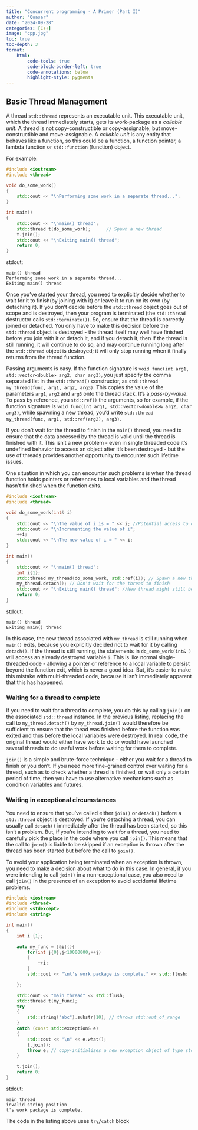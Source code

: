 ```yaml
---
title: "Concurrent programming - A Primer (Part I)"
author: "Quasar"
date: "2024-09-28"
categories: [C++]      
image: "cpp.jpg"
toc: true
toc-depth: 3
format:
    html:
        code-tools: true
        code-block-border-left: true
        code-annotations: below
        highlight-style: pygments
---
```


## Basic Thread Management

A thread `std::thread` represents an executable unit. This executable unit, which the thread immediately starts, gets its work-package as a *callable unit*. A thread is not copy-constructible or copy-assignable, but move-constructible and move-assignable. A *callable unit* is any entity that behaves like a function, so this could be a function, a function pointer, a lambda function or `std::function` (function) object. 

For example:

```cpp
#include <iostream>
#include <thread>

void do_some_work()
{
    std::cout << "\nPerforming some work in a separate thread...";
}

int main()
{
    std::cout << "\nmain() thread";
    std::thread t(do_some_work);      // Spawn a new thread
    t.join();
    std::cout << "\nExiting main() thread";
    return 0;
}
```

stdout:
```
main() thread
Performing some work in a separate thread...
Exiting main() thread
```

Once you've started your thread, you need to explicitly decide whether to wait for it to finish(by joining with it) or leave it to run on its own (by detaching it). If you don't decide before the `std::thread` object goes out of scope and is destroyed, then your program is terminated (the `std::thread` destructor calls `std::terminate()`). So, ensure that the thread is correctly joined or detached. You only have to make this decision before the `std::thread` object is destroyed - the thread itself may well have finished before you join with it or detach it, and if you detach it, then if the thread is still running, it will continue to do so, and may continue running long after the `std::thread` object is destroyed; it will only stop running when it finally returns from the thread function. 

Passing arguments is easy. If the function signature is `void func(int arg1, std::vector<double> arg2, char arg3)`, you just specify the comma separated list in the `std::thread()` constructor, as `std::thread my_thread(func, arg1, arg2, arg3)`. This copies the value of the parameters `arg1`, `arg2` and `arg3` onto the thread stack. It's a *pass-by-value*. To pass by reference, you `std::ref()` the arguments, so for example, if the function signature is `void func(int arg1, std::vector<double>& arg2, char arg3)`, while spawning a new thread, you'd write `std::thread my_thread(func, arg1, std::ref(arg2), arg3)`.

If you don't wait for the thread to finish in the `main()` thread, you need to ensure that the data accessed by the thread is valid until the thread is finished with it. This isn't a new problem - even in single threaded code it's undefined behavior to access an object after it's been destroyed - but the use of threads provides another opportunity to encounter such lifetime issues. 

One situation in which you can encounter such problems is when the thread function holds pointers or references to local variables and the thread hasn't finished when the function exits. 

```cpp
#include <iostream>
#include <thread>

void do_some_work(int& i)
{
    std::cout << "\nThe value of i is = " << i; //Potential access to dangling reference
    std::cout << "\nIncrementing the value of i";
    ++i;
    std::cout << "\nThe new value of i = " << i;
}

int main()
{
    std::cout << "\nmain() thread";
    int i{1};
    std::thread my_thread(do_some_work, std::ref(i)); // Spawn a new thread
    my_thread.detach(); // Don't wait for the thread to finish
    std::cout << "\nExiting main() thread"; //New thread might still be running
    return 0;
}
```

stdout:
```
main() thread
Exiting main() thread
```

In this case, the new thread associated with `my_thread` is still running when `main()` exits, because you explicitly decided not to wait for it by calling `detach()`. If the thread is still running, the statements in `do_some_work(int& )`  will access an already destroyed variable `i`. This is like normal single-threaded code - allowing a pointer or reference to a local variable to persist beyond the function exit, which is never a good idea. But, it's easier to make this mistake with multi-threaded code, because it isn't immediately apparent that this has happened.

### Waiting for a thread to complete

If you need to wait for a thread to complete, you do this by calling `join()` on the associated `std::thread` instance. In the previous listing, replacing the call to `my_thread.detach()` by `my_thread.join()` would therefore be sufficient to ensure that the thead was finished before the function was exited and thus before the local variables were destroyed. In real code, the original thread would either have work to do or would have launched several threads to do useful work before waiting for them to complete. 

`join()` is a simple and brute-force technique - either you wait for a thread to finish or you don't. If you need more fine-grained control over waiting for a thread, such as to check whether a thread is finished, or wait only a certain period of time, then you have to use alternative mechanisms such as condition variables and futures. 

### Waiting in exceptional circumstances

You need to ensure that you've called either `join()` or `detach()` before a `std::thread` object is destroyed. If you're detaching a thread, you can usually call `detach()` immediately after the thread has been started, so this isn't a problem. But, if you're intending to wait for a thread, you need to carefully pick the place in the code where you call `join()`. This means that the call to `join()` is liable to be skipped if an exception is thrown after the thread has been started but before the call to `join()`. 

To avoid your application being terminated when an exception is thrown, you need to make a decision about what to do in this case. In general, if you were intending to call `join()` in a non-exceptional case, you also need to call `join()` in the presence of an exception to avoid accidental lifetime problems.

```cpp
#include <iostream>
#include <thread>
#include <stdexcept>
#include <string>

int main()
{
    int i {1};

    auto my_func = [&i](){
        for(int j{0};j<10000000;++j)
        {
            ++i;
        }
        std::cout << "\nt's work package is complete." << std::flush;

    };

    std::cout << "main thread" << std::flush;
    std::thread t(my_func);
    try
    {
        std::string("abc").substr(10); // throws std::out_of_range
    }
    catch (const std::exception& e)
    {
        std::cout << "\n" << e.what();
        t.join();
        throw e; // copy-initializes a new exception object of type std::exception
    }

    t.join();
    return 0;
}
```

stdout:
```
main thread
invalid string position
t's work package is complete.
```

The code in the listing above uses `try/catch` block 